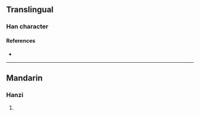 {{character info/new}}
==Translingual==

===Han character===
{{Han char|rn=96|rad=玉|as=05|sn=9|four=15157|canj=MGGB|ids=⿰𤣩冉}}

====References====
* {{Han ref|kx=0729.130|dkj=20907|dj=1141.050|hdz=21106.110|uh=73C3|ud=29635|bh=CFD3|bd=53203}}

----

==Mandarin==

===Hanzi===
{{cmn-hanzi|pin=[[rǎn]] ([[ran3]])|wg=jan<sup>3</sup>}}

# {{rfdef|cmn|sort=玉05}}